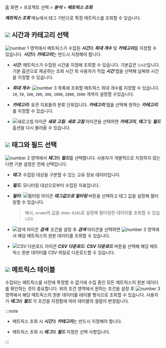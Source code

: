 홈 화면 > 프로젝트 선택 > ***분석*** > ***메트릭스 조회***

***메트릭스 조회*** 메뉴에서 태그 기반으로 특정 메트릭스를 조회할 수 있습니다. 

<ImgLang img='metrics-search.png' desc='메트릭스 조회' />

## ![](/img/number-01.png) 시간과 카테고리 선택

![number 1](/img/number-01.png) 영역에서 메트릭스가 수집된 ***시간***과 ***최대 개수*** 및 ***카테고리***를 지정할 수 있습니다. ***시간***과 ***카테고리***는 반드시 지정해야 합니다.

* ***시간***: 메트릭스가 수집된 시간을 지정해 조회할 수 있습니다. 기본값은 `1시간`입니다. 기본 옵션으로 제공하는 조회 시간 외 사용자가 직접 ***시간*** 탭을 선택해 날짜와 시간을 지정할 수 있습니다.

* ***최대 개수***: ![number 3](/img/number-03.png) 목록에 조회할 메트릭스 최대 개수를 지정할 수 있습니다. `10`, `50`, `100`, `200`, `300`, `1000`, `2000`, `3000` 개까지 설정할 수있습니다.

* ***카테고리***: 유관 지표들의 분류 단위입니다. ***카테고리*** 탭을 선택해 원하는 ***카테고리***를 지정할 수 있습니다.

* ![새로고침 아이콘](/img/ic-refresh-w-bg.svg) ***새로 고침***: ***새로 고침*** 아이콘을 선택하면 ***카테고리***, ***태그*** 및 ***필드*** 옵션을 다시 불러올 수 있습니다.

## ![](/img/number-02.png) 태그와 필드 선택

![number 2](/img/number-02.png) 영역에서 ***태그***와 ***필드***를 선택합니다. 사용자가 개별적으로 지정하지 않는다면 기본 설정은 전체 선택입니다. 

* ***태그***: 수집된 대상을 구분할 수 있는 고유 정보 데이터입니다.

* ***필드***: 모니터링 대상으로부터 수집된 지표입니다.

* ***필터***: ![필터링 아이콘](/img/ico-filter.svg) ***태그값으로 필터링*** 버튼을 선택하고 태그 값을 설정해 필터링할 수 있습니다.

  > 예시, `oname`의 값을 `demo-8101`로 설정해 필터링한 데이터를 조회할 수 있습니다.

* ![검색 아이콘](/img/ic-search-on-press.svg) ***검색***: 조건을 설정 후 ***검색*** 아이콘을 선택하면 ![number 3](/img/number-03.png) 영역에서 해당 메트릭스의 원본 데이터를 조회할 수 있습니다. 

* ![CSV 다운로드 아이콘](/img/ic-csv-download-ms.svg) ***CSV 다운로드***: ***CSV 다운로드*** 버튼을 선택해 해당 메트릭스 원본 데이터를 CSV 파일로 다운로드할 수 있습니다.

## ![](/img/number-03.png) 메트릭스 테이블

수집되는 메트릭스를 사전에 특정할 수 없기에 수집 중인 모든 메트릭스의 원본 데이터를 확인하는 것이 중요합니다.  위의 조건 영역에서 원하는 조건을 설정 후 ![number 3](/img/number-03.png) 영역에서 해당 메트릭스의 원본 데이터를 테이블 형식으로 조회할 수 있습니다. 사용자가 ***태그***와 ***필드*** 각 조건을 지정함에 따라 테이블의 컬럼이 변경됩니다.

:::note

* 메트릭스 조회 시 ***시간***과 ***카테고리***는 반드시 지정해야 합니다. 

* 메트릭스 조회 시 ***태그***와 ***필드*** 지정은 선택 사항입니다. 

:::
